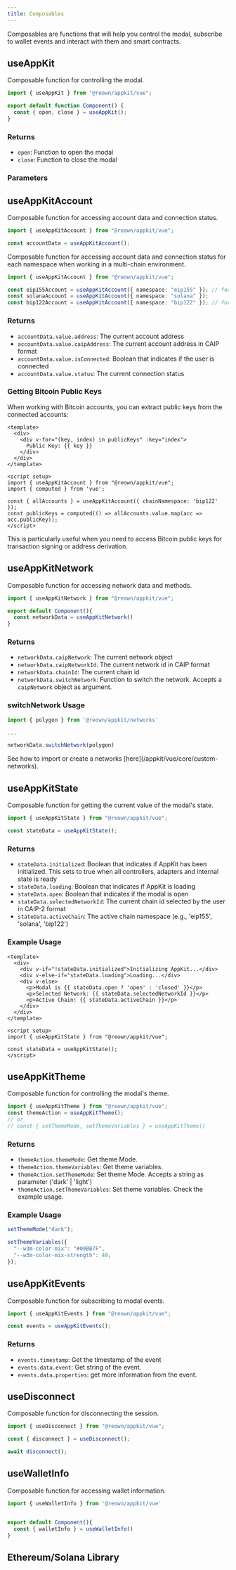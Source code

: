```yaml
---
title: Composables
---
```



Composables are functions that will help you control the modal, subscribe to wallet events and interact with them and smart contracts.

## useAppKit

Composable function for controlling the modal.

```ts
import { useAppKit } from "@reown/appkit/vue";

export default function Component() {
  const { open, close } = useAppKit();
}
```

### Returns

- `open`: Function to open the modal
- `close`: Function to close the modal

### Parameters

<OpenModal />

## useAppKitAccount

Composable function for accessing account data and connection status.

```ts
import { useAppKitAccount } from "@reown/appkit/vue";

const accountData = useAppKitAccount();
```

Composable function for accessing account data and connection status for each namespace when working in a multi-chain environment.

```ts
import { useAppKitAccount } from "@reown/appkit/vue";

const eip155Account = useAppKitAccount({ namespace: "eip155" }); // for EVM chains
const solanaAccount = useAppKitAccount({ namespace: "solana" });
const bip122Account = useAppKitAccount({ namespace: "bip122" }); // for bitcoin
```

### Returns

- `accountData.value.address`: The current account address
- `accountData.value.caipAddress`: The current account address in CAIP format
- `accountData.value.isConnected`: Boolean that indicates if the user is connected
- `accountData.value.status`: The current connection status

### Getting Bitcoin Public Keys

When working with Bitcoin accounts, you can extract public keys from the connected accounts:

```vue
<template>
  <div>
    <div v-for="(key, index) in publicKeys" :key="index">
      Public Key: {{ key }}
    </div>
  </div>
</template>

<script setup>
import { useAppKitAccount } from "@reown/appkit/vue";
import { computed } from 'vue';

const { allAccounts } = useAppKitAccount({ chainNamespace: 'bip122' });
const publicKeys = computed(() => allAccounts.value.map(acc => acc.publicKey));
</script>
```

This is particularly useful when you need to access Bitcoin public keys for transaction signing or address derivation.

## useAppKitNetwork

Composable function for accessing network data and methods.

```ts
import { useAppKitNetwork } from "@reown/appkit/vue";

export default Component(){
  const networkData = useAppKitNetwork()
}
```

### Returns

- `networkData.caipNetwork`: The current network object
- `networkData.caipNetworkId`: The current network id in CAIP format
- `networkData.chainId`: The current chain id
- `networkData.switchNetwork`: Function to switch the network. Accepts a `caipNetwork` object as argument.

### switchNetwork Usage

```ts
import { polygon } from '@reown/appkit/networks'

...

networkData.switchNetwork(polygon)
```

<Note>
  See how to import or create a networks
  [here](/appkit/vue/core/custom-networks).
</Note>

## useAppKitState

Composable function for getting the current value of the modal's state.

```ts
import { useAppKitState } from "@reown/appkit/vue";

const stateData = useAppKitState();
```

### Returns

- `stateData.initialized`: Boolean that indicates if AppKit has been initialized. This sets to true when all controllers, adapters and internal state is ready
- `stateData.loading`: Boolean that indicates if AppKit is loading
- `stateData.open`: Boolean that indicates if the modal is open
- `stateData.selectedNetworkId`: The current chain id selected by the user in CAIP-2 format
- `stateData.activeChain`: The active chain namespace (e.g., 'eip155', 'solana', 'bip122')

### Example Usage

```vue
<template>
  <div>
    <div v-if="!stateData.initialized">Initializing AppKit...</div>
    <div v-else-if="stateData.loading">Loading...</div>
    <div v-else>
      <p>Modal is {{ stateData.open ? 'open' : 'closed' }}</p>
      <p>Selected Network: {{ stateData.selectedNetworkId }}</p>
      <p>Active Chain: {{ stateData.activeChain }}</p>
    </div>
  </div>
</template>

<script setup>
import { useAppKitState } from "@reown/appkit/vue";

const stateData = useAppKitState();
</script>
```

## useAppKitTheme

Composable function for controlling the modal's theme.

```ts
import { useAppKitTheme } from "@reown/appkit/vue";
const themeAction = useAppKitTheme();
// or
// const { setThemeMode, setThemeVariables } = useAppKitTheme()
```

### Returns

- `themeAction.themeMode`: Get theme Mode.
- `themeAction.themeVariables`: Get theme variables.
- `themeAction.setThemeMode`: Set theme Mode. Accepts a string as parameter ('dark' | 'light')
- `themeAction.setThemeVariables`: Set theme variables. Check the example usage.

### Example Usage

```ts
setThemeMode("dark");

setThemeVariables({
  "--w3m-color-mix": "#00BB7F",
  "--w3m-color-mix-strength": 40,
});
```

## useAppKitEvents

Composable function for subscribing to modal events.

```ts
import { useAppKitEvents } from "@reown/appkit/vue";

const events = useAppKitEvents();
```

### Returns

- `events.timestamp`: Get the timestamp of the event
- `events.data.event`: Get string of the event.
- `events.data.properties`: get more information from the event.

## useDisconnect

Composable function for disconnecting the session.

```ts
import { useDisconnect } from "@reown/appkit/vue";

const { disconnect } = useDisconnect();

await disconnect();
```

## useWalletInfo

Composable function for accessing wallet information.

```ts
import { useWalletInfo } from '@reown/appkit/vue'


export default Component(){
  const { walletInfo } = useWalletInfo()
}
```

## Ethereum/Solana Library

<Tabs>
<Tab title="Wagmi">

<WagmiComposables />

</Tab>
<Tab title="Ethers">

<EthersComposables />

</Tab>
<Tab title="Ethers v5">

<Ethers5Composables />

</Tab>
<Tab title="Solana">

<SolanaComposables />

</Tab>
</Tabs>
